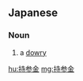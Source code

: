 ==Japanese==
{{ja-kanjitab|じ|さん|きん|yomi=on}}

===Noun===
{{ja-noun|じさんきん|hhira=ぢさんきん}}

# a [[dowry]]

[[hu:持参金]]
[[mg:持参金]]